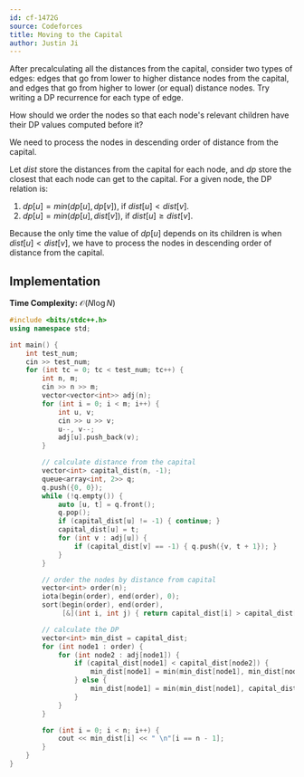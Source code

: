 ```yaml
---
id: cf-1472G
source: Codeforces
title: Moving to the Capital
author: Justin Ji
---
```


<Spoiler title = "Hint 1">

After precalculating all the distances from the capital, consider two types of
edges: edges that go from lower to higher distance nodes from the capital, and
edges that go from higher to lower (or equal) distance nodes. Try writing a
DP recurrence for each type of edge.

</Spoiler>

<Spoiler title = "Hint 2">

How should we order the nodes so that each node's relevant children have their
DP values computed before it?

</Spoiler>

<Spoiler title = "Answer to Hint 2">

We need to process the nodes in descending order of distance from the capital.

</Spoiler>

<Spoiler title = "Explanation">

Let $dist$ store the distances from the capital for each node, and $dp$ store the
closest that each node can get to the capital. For a given node, the DP relation is:

1. $dp[u] = min(dp[u], dp[v])$, if $dist[u] < dist[v]$.
2. $dp[u] = min(dp[u], dist[v])$, if $dist[u] \ge dist[v]$.

Because the only time the value of $dp[u]$ depends on its children is when
$dist[u] < dist[v]$, we have to process the nodes in descending order of distance
from the capital.

## Implementation

**Time Complexity:** $\mathcal{O}(N\log{N})$

<LanguageSection>
<CPPSection>

```cpp
#include <bits/stdc++.h>
using namespace std;

int main() {
	int test_num;
	cin >> test_num;
	for (int tc = 0; tc < test_num; tc++) {
		int n, m;
		cin >> n >> m;
		vector<vector<int>> adj(n);
		for (int i = 0; i < m; i++) {
			int u, v;
			cin >> u >> v;
			u--, v--;
			adj[u].push_back(v);
		}

		// calculate distance from the capital
		vector<int> capital_dist(n, -1);
		queue<array<int, 2>> q;
		q.push({0, 0});
		while (!q.empty()) {
			auto [u, t] = q.front();
			q.pop();
			if (capital_dist[u] != -1) { continue; }
			capital_dist[u] = t;
			for (int v : adj[u]) {
				if (capital_dist[v] == -1) { q.push({v, t + 1}); }
			}
		}

		// order the nodes by distance from capital
		vector<int> order(n);
		iota(begin(order), end(order), 0);
		sort(begin(order), end(order),
		     [&](int i, int j) { return capital_dist[i] > capital_dist[j]; });

		// calculate the DP
		vector<int> min_dist = capital_dist;
		for (int node1 : order) {
			for (int node2 : adj[node1]) {
				if (capital_dist[node1] < capital_dist[node2]) {
					min_dist[node1] = min(min_dist[node1], min_dist[node2]);
				} else {
					min_dist[node1] = min(min_dist[node1], capital_dist[node2]);
				}
			}
		}

		for (int i = 0; i < n; i++) {
			cout << min_dist[i] << " \n"[i == n - 1];
		}
	}
}
```

</CPPSection>
</LanguageSection>

</Spoiler>
